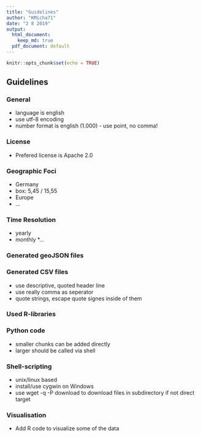 ```yaml
---
title: "Guidelines"
author: "KMicha71"
date: "2 8 2019"
output:
  html_document: 
    keep_md: true
  pdf_document: default
---
```


```r
knitr::opts_chunk$set(echo = TRUE)
```

## Guidelines

### General

* language is english
* use utf-8 encoding
* number format is english (1.000) - use point, no comma!

### License
 
* Prefered license is Apache 2.0

### Geographic Foci

* Germany
 * box: 5,45 / 15,55
* Europe
* ...

### Time Resolution

* yearly
* monthly
*...

### Generated geoJSON files



### Generated CSV files

* use descriptive, quoted header line
* use really comma as seperator
* quote strings, escape quote signes inside of them


### Used R-libraries

### Python code

* smaller chunks can be added directly
* larger should be called via shell

### Shell-scripting

* unix/linux based
* install/use cygwin on Windows
* use wget -q -P download <url> to download files in subdirectory if not direct target

### Visualisation

* Add R code to visualize some of the data

